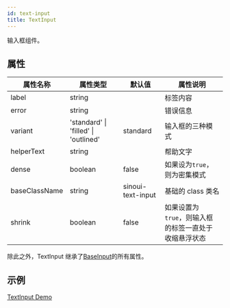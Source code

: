 ```yaml
---
id: text-input
title: TextInput
---
```


输入框组件。

## 属性

| 属性名称      | 属性类型                             | 默认值            | 属性说明                                             |
| ------------- | ------------------------------------ | ----------------- | ---------------------------------------------------- |
| label         | string                               |                   | 标签内容                                             |
| error         | string                               |                   | 错误信息                                             |
| variant       | 'standard' \| 'filled' \| 'outlined' | standard          | 输入框的三种模式                                     |
| helperText    | string                               |                   | 帮助文字                                             |
| dense         | boolean                              | false             | 如果设为`true`，则为密集模式                         |
| baseClassName | string                               | sinoui-text-input | 基础的 class 类名                                    |
| shrink        | boolean                              | false             | 如果设置为`true`，则输入框的标签一直处于收缩悬浮状态 |

除此之外，TextInput 继承了[BaseInput](./base-input)的所有属性。

## 示例

[TextInput Demo](../components/textInput)
